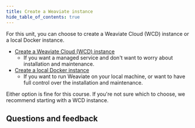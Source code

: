 ```yaml
---
title: Create a Weaviate instance
hide_table_of_contents: true
---
```


For this unit, you can choose to create a Weaviate Cloud (WCD) instance or a local Docker instance.

- [Create a Weaviate Cloud (WCD) instance](./10_create_wcs.mdx)
    - If you want a managed service and don't want to worry about installation and maintenance.
- [Create a local Docker instance](./20_create_docker.mdx)
    - If you want to run Weaviate on your local machine, or want to have full control over the installation and maintenance.

Either option is fine for this course. If you're not sure which to choose, we recommend starting with a WCD instance.

## Questions and feedback


<DocsFeedback/>
